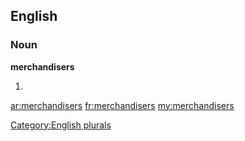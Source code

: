 ==English==

===Noun===
'''merchandisers'''

# {{plural of|[[merchandiser]]}}

[[Category:English plurals]]

[[ar:merchandisers]]
[[fr:merchandisers]]
[[my:merchandisers]]